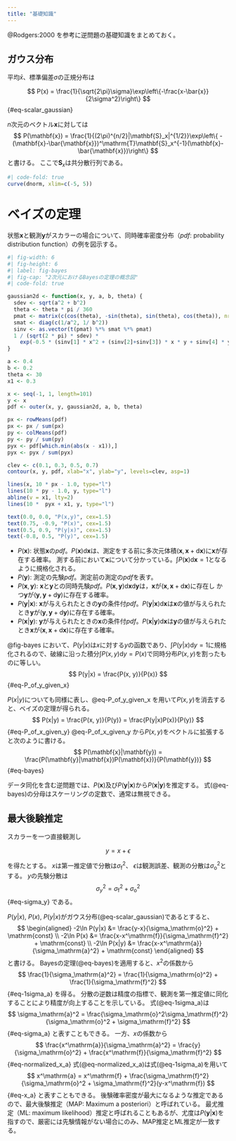 ```yaml
---
title: "基礎知識"
---
```


@Rodgers:2000 を参考に逆問題の基礎知識をまとめておく。

## ガウス分布

平均$\bar{x}$、標準偏差$\sigma$の正規分布は

$$
P(x) = \frac{1}{\sqrt{2\pi}\sigma}\exp\left\{-\frac{x-\bar{x}}{2\sigma^2}\right\}
$$ {#eq-scalar_gaussian}

$n$次元のベクトル$\mathbf{x}$に対しては
$$
P(\mathbf{x}) = \frac{1}{(2\pi)^{n/2}|\mathbf{S}_x|^{1/2}}\exp\left\{
  -(\mathbf{x}-\bar{\mathbf{x}})^\mathrm{T}\mathbf{S}_x^{-1}(\mathbf{x}-\bar{\mathbf{x}})\right\}
$$
と書ける。
ここで$\mathbf{S}_x$は共分散行列である。

```r
#| code-fold: true
curve(dnorm, xlim=c(-5, 5))
```

# ベイズの定理

状態$\mathbf{x}$と観測$\mathbf{y}$がスカラーの場合について、同時確率密度分布（*pdf*: probability distribution function）の例を図示する。

```r
#| fig-width: 6
#| fig-height: 6
#| label: fig-bayes
#| fig-cap: "2次元におけるBayesの定理の概念図"
#| code-fold: true

gaussian2d <- function(x, y, a, b, theta) {
  sdev <- sqrt(a^2 + b^2)
  theta <- theta * pi / 360
  pmat <- matrix(c(cos(theta), -sin(theta), sin(theta), cos(theta)), nrow=2)
  smat <- diag(c(1/a^2, 1/ b^2))
  sinv <- as.vector(t(pmat) %*% smat %*% pmat)
  1 / (sqrt(2 * pi) * sdev) * 
    exp(-0.5 * (sinv[1] * x^2 + (sinv[2]+sinv[3]) * x * y + sinv[4] * y^2)) 
}

a <- 0.4
b <- 0.2
theta <- 30
x1 <- 0.3

x <- seq(-1, 1, length=101)
y <- x
pdf <- outer(x, y, gaussian2d, a, b, theta)

px <- rowMeans(pdf)
px <- px / sum(px)
py <- colMeans(pdf)
py <- py / sum(py)
pyx <- pdf[which.min(abs(x - x1)),]
pyx <- pyx / sum(pyx)

clev <- c(0.1, 0.3, 0.5, 0.7)
contour(x, y, pdf, xlab="x", ylab="y", levels=clev, asp=1)

lines(x, 10 * px - 1.0, type="l")
lines(10 * py - 1.0, y, type="l")
abline(v = x1, lty=2)
lines(10 *  pyx + x1, y, type="l")

text(0.0, 0.0, "P(x,y)", cex=1.5)
text(0.75, -0.9, "P(x)", cex=1.5)
text(0.5, 0.9, "P(y|x)", cex=1.5)
text(-0.8, 0.5, "P(y)", cex=1.5)
```

- $P(\mathbf{x})$: 状態$\mathbf{x}$の*pdf*。$P(\mathbf{x})\mathrm{d}\mathbf{x}$は、測定をする前に多次元体積$(\mathbf{x}, \mathbf{x}+\mathrm{d}\mathbf{x})$に$\mathbf{x}$が存在する確率。
測する前において$\mathbf{x}$について分かっている。$\int P(\mathbf{x})\mathrm{d}\mathbf{x}=1$となるように規格化される。
- $P(\mathbf{y})$: 測定の先験*pdf*。測定前の測定の*pdf*を表す。
- $P(\mathbf{x},\mathbf{y})$: $\mathbf{x}$と$\mathbf{y}$との同時先験*pdf*。$P(\mathbf{x},\mathbf{y})\mathrm{d}\mathbf{x}\mathrm{d}\mathbf{y}$は，$\mathbf{x}$が$(\mathbf{x},\mathbf{x}+\mathrm{d}\mathbf{x})$に存在し
かつ$\mathbf{y}$が$(\mathbf{y},\mathbf{y}+\mathrm{d}\mathbf{y})$に存在する確率。
- $P(\mathbf{y}|\mathbf{x})$: $\mathbf{x}$が与えられたときの$\mathbf{y}$の条件付*pdf*。$P(\mathbf{y}|\mathbf{x})\mathrm{d}\mathbf{x}$は$\mathbf{x}$の値が与えられたとき$\mathbf{y}$が$(\mathbf{y},\mathbf{y}+\mathrm{d}\mathbf{y})$に存在する確率。
- $P(\mathbf{x}|\mathbf{y})$: $\mathbf{y}$が与えられたときの$\mathbf{x}$の条件付*pdf*。$P(\mathbf{x}|\mathbf{y})\mathrm{d}\mathbf{x}$は$\mathbf{y}$の値が与えられたとき$\mathbf{x}$が$(\mathbf{x},\mathbf{x}+\mathrm{d}\mathbf{x})$に存在する確率。

@fig-bayes において、$P(y|x)$は$x$に対する$y$の函数であり、$\int P(y|x)\mathrm{d}y=1$に規格化されるので、破線に沿った積分$\int P(x,y)\mathrm{d}y = P(x)$で同時分布$P(x,y)$を割ったものに等しい。
$$
P(y|x) = \frac{P(x, y)}{P(x)}
$$ {#eq-P_of_y_given_x}

$P(x|y)$についても同様に表し、@eq-P_of_y_given_x を用いて$P(x, y)$を消去すると、ベイズの定理が得られる。
$$
P(x|y) = \frac{P(x, y)}{P(y)} = \frac{P(y|x)P(x)}{P(y)}
$$ {#eq-P_of_x_given_y}
@eq-P_of_x_given_y から$P(x, y)$をベクトルに拡張すると次のように書ける。
$$
P(\mathbf{x}|\mathbf{y}) = \frac{P(\mathbf{y}|\mathbf{x})P(\mathbf{x})}{P(\mathbf{y})}
$$ {#eq-bayes}

データ同化を含む逆問題では、$P(\mathbf{x})$及び$P(\mathbf{y}|\mathbf{x})$から$P(\mathbf{x}|\mathbf{y})$を推定する。
式(@eq-bayes)の分母はスケーリングの定数で、通常は無視できる。

## 最大後験推定


スカラーを一つ直接観測し

$$
y = x + \epsilon
$$

を得たとする。
$x$は第一推定値で分散は$\sigma_\mathrm{f}^2$、
$\epsilon$は観測誤差、観測の分散は$\sigma_\mathrm{o}^2$とする。
$y$の先験分散は
$$\sigma_y^2 = \sigma_\mathrm{f}^2 + \sigma_\mathrm{o}^2$$ {#eq-sigma_y}
である。

$P(y|x)$, $P(x)$, $P(y|x)$がガウス分布(@eq-scalar_gaussian)であるとすると、
$$
\begin{aligned}
-2\ln P(y|x) &= \frac{y-x}{\sigma_\mathrm{o}^2} + \mathrm{const} \\
-2\ln P(x) &= \frac{x-x^\mathrm{f}}{\sigma_\mathrm{f}^2} + \mathrm{const} \\
-2\ln P(x|y) &= \frac{x-x^\mathrm{a}}{\sigma_\mathrm{a}^2} + \mathrm{const} 
\end{aligned}
$$
と書ける。
Bayesの定理(@eq-bayes)を適用すると、$x^2$の係数から
$$
\frac{1}{\sigma_\mathrm{a}^2} = \frac{1}{\sigma_\mathrm{o}^2} + \frac{1}{\sigma_\mathrm{f}^2}
$$ {#eq-1sigma_a}
を得る。
分散の逆数は精度の指標で、観測を第一推定値に同化することにより精度が向上することを示している。
式(@eq-1sigma_a)は
$$
\sigma_\mathrm{a}^2 = \frac{\sigma_\mathrm{o}^2\sigma_\mathrm{f}^2}{\sigma_\mathrm{o}^2 + \sigma_\mathrm{f}^2}
$$ {#eq-sigma_a}
と表すこともできる。
一方、$x$の係数から
$$
\frac{x^\mathrm{a}}{\sigma_\mathrm{a}^2} = \frac{y}{\sigma_\mathrm{o}^2} + \frac{x^\mathrm{f}}{\sigma_\mathrm{f}^2}
$$ {#eq-normalized_x_a}
式(@eq-normalized_x_a)は式(@eq-1sigma_a)を用いて
$$
x^\mathrm{a} = x^\mathrm{f} + \frac{\sigma_\mathrm{f}^2}{\sigma_\mathrm{o}^2 + \sigma_\mathrm{f}^2}(y-x^\mathrm{f})
$$ {#eq-x_a}
と表すこともできる。
後験確率密度が最大になるような推定であるので、最大後験推定（MAP: Maximum a posteriori）と呼ばれている。
最尤推定（ML: maximum likelihood）推定と呼ばれることもあるが、尤度は$P(\mathbf{y}|\mathbf{x})$を指すので、厳密には先験情報がない場合にのみ、MAP推定とML推定が一致する。
